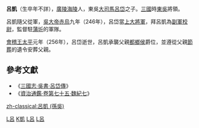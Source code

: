 {{Otheruses|subject=東吳將領呂凱|吕凯}}
'''呂凱'''（生卒年不詳），[[廣陵|廣陵]][[海陵|海陵]]人，東吳[[大司馬|大司馬]][[呂岱|呂岱]]之子。[[三國|三國]]時[[東吳|東吳]]將領。

呂凱隨父從軍，[[吳大帝|吳大帝]][[赤烏|赤烏]]九年（246年），呂岱當[[上大將軍|上大將軍]]，拜呂凱為[[副軍校尉|副軍校尉]]，監督駐[[蒲圻|蒲圻]]的軍隊。

[[會稽王|會稽王]][[太平_(東吳)|太平]]元年（256年），呂岱逝世，呂凱承襲父親[[都鄉侯|都鄉侯]]爵位，並遵從父親[[節葬|節葬]]的遺令安葬父親。

== 參考文獻 ==
* 《[http://www.guoxue.com/shibu/24shi/sangzz/sgzz_060.htm 三國志·吳書·呂岱傳]{{Wayback|url=http://www.guoxue.com/shibu/24shi/sangzz/sgzz_060.htm |date=20191231002121 }}》
* 《[http://www.guoxue.com/shibu/zztj/content/zztj_075.htm 資治通鑑·卷第七十五·魏紀七]{{Wayback|url=http://www.guoxue.com/shibu/zztj/content/zztj_075.htm |date=20200612181643 }}》

[[Category:三國人|L呂]]
[[Category:呂姓|K凱]]
[[Category:东吴军事人物|L呂]]
[[Category:东吴列侯|L呂]]

[[zh-classical:呂凱_(孫吳)|zh-classical:呂凱 (孫吳)]]